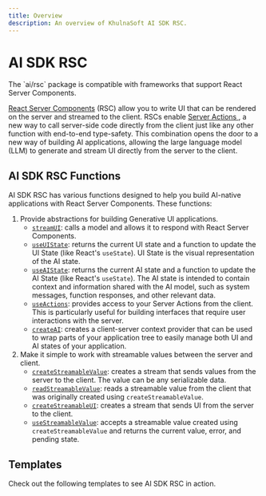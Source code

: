 ```yaml
---
title: Overview
description: An overview of KhulnaSoft AI SDK RSC.
---
```


# AI SDK RSC

<Note>
  The `ai/rsc` package is compatible with frameworks that support React Server
  Components.
</Note>

[React Server Components](https://nextjs.org/docs/app/building-your-application/rendering/server-components) (RSC) allow you to write UI that can be rendered on the server and streamed to the client. RSCs enable [ Server Actions ](https://nextjs.org/docs/app/building-your-application/data-fetching/server-actions-and-mutations#with-client-components), a new way to call server-side code directly from the client just like any other function with end-to-end type-safety. This combination opens the door to a new way of building AI applications, allowing the large language model (LLM) to generate and stream UI directly from the server to the client.

## AI SDK RSC Functions

AI SDK RSC has various functions designed to help you build AI-native applications with React Server Components. These functions:

1. Provide abstractions for building Generative UI applications.
   - [`streamUI`](/docs/reference/ai-sdk-rsc/stream-ui): calls a model and allows it to respond with React Server Components.
   - [`useUIState`](/docs/reference/ai-sdk-rsc/use-ui-state): returns the current UI state and a function to update the UI State (like React's `useState`). UI State is the visual representation of the AI state.
   - [`useAIState`](/docs/reference/ai-sdk-rsc/use-ai-state): returns the current AI state and a function to update the AI State (like React's `useState`). The AI state is intended to contain context and information shared with the AI model, such as system messages, function responses, and other relevant data.
   - [`useActions`](/docs/reference/ai-sdk-rsc/use-actions): provides access to your Server Actions from the client. This is particularly useful for building interfaces that require user interactions with the server.
   - [`createAI`](/docs/reference/ai-sdk-rsc/create-ai): creates a client-server context provider that can be used to wrap parts of your application tree to easily manage both UI and AI states of your application.
2. Make it simple to work with streamable values between the server and client.
   - [`createStreamableValue`](/docs/reference/ai-sdk-rsc/create-streamable-value): creates a stream that sends values from the server to the client. The value can be any serializable data.
   - [`readStreamableValue`](/docs/reference/ai-sdk-rsc/read-streamable-value): reads a streamable value from the client that was originally created using `createStreamableValue`.
   - [`createStreamableUI`](/docs/reference/ai-sdk-rsc/create-streamable-ui): creates a stream that sends UI from the server to the client.
   - [`useStreamableValue`](/docs/reference/ai-sdk-rsc/use-streamable-value): accepts a streamable value created using `createStreamableValue` and returns the current value, error, and pending state.

## Templates

Check out the following templates to see AI SDK RSC in action.

<Templates type="generative-ui" />
